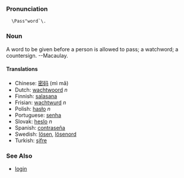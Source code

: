 ===Pronunciation===
   \Pass"word`\.

===Noun===
A word to be given before a person is allowed to pass; a watchword; a countersign. --Macaulay.

====Translations====
*Chinese: [[密码]] (mì mǎ)
*Dutch: [[wachtwoord]] ''n''
*Finnish: [[salasana]]
*Frisian: [[wachtwurd]] ''n''
*Polish: [[hasło]] ''n''
*Portuguese: [[senha]]
*Slovak: [[heslo]] ''n''
*Spanish: [[contraseña]]
*Swedish: [[lösen]], [[lösenord]]
*Turkish: [[şifre]]

===See Also===
* [[login]]
